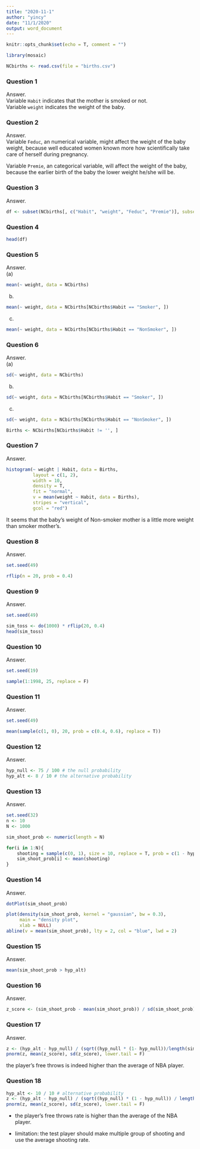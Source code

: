 ```yaml
---
title: "2020-11-1"
author: "yincy"
date: "11/1/2020"
output: word_document
---
```


```r
knitr::opts_chunk$set(echo = T, comment = "")
```

```r
library(mosaic)
```


```r
NCbirths <- read.csv(file = "births.csv")
```

### Question 1  
Answer.  
Variable `Habit` indicates that the mother is smoked or not.  
Variable `weight` indicates the weight of the baby.  

### Question 2  
Answer.  
Variable `Feduc`, an numerical variable, might affect the weight of the baby weight, because well educated women known more how scientifically take care of herself during pregnancy.   

Variable `Premie`, an categorical variable, will affect the weight of the baby, because the earlier birth of the baby the lower weight he/she will be.  

### Question 3  
Answer.  
```r
df <- subset(NCbirths[, c("Habit", "weight", "Feduc", "Premie")], subset = NCbirths$Habit == "NonSmoker")
```

### Question 4  
```r
head(df)
```


### Question 5  
Answer.  
(a)  
```r
mean(~ weight, data = NCbirths)
```

(b)  
```r
mean(~ weight, data = NCbirths[NCbirths$Habit == "Smoker", ])
```

(c)  
```r
mean(~ weight, data = NCbirths[NCbirths$Habit == "NonSmoker", ])
```

### Question 6  
Answer.  
(a)  
```r
sd(~ weight, data = NCbirths)
```

(b)  
```r
sd(~ weight, data = NCbirths[NCbirths$Habit == "Smoker", ])
```

(c)  
```r
sd(~ weight, data = NCbirths[NCbirths$Habit == "NonSmoker", ])
```


```r
Births <- NCbirths[NCbirths$Habit != '', ]
```


### Question 7  
Answer.  
```r
histogram(~ weight | Habit, data = Births, 
          layout = c(1, 2), 
          width = 10, 
          density = T, 
          fit = "normal", 
          v = mean(weight ~ Habit, data = Births), 
          stripes = "vertical", 
          gcol = "red")
```

It seems that the baby's weight of Non-smoker mother is a little more weight than smoker mother's.  


### Question 8  
Answer.  
```r
set.seed(49)

rflip(n = 20, prob = 0.4)
```

### Question 9  
Answer.  
```r
set.seed(49)

sim_toss <- do(1000) * rflip(20, 0.4)
head(sim_toss)
```


### Question 10  
Answer.  
```r
set.seed(19)

sample(1:1998, 25, replace = F)
```


### Question 11  
Answer.  
```r
set.seed(49)

mean(sample(c(1, 0), 20, prob = c(0.4, 0.6), replace = T))
```

### Question 12  
Answer.  
```r
hyp_null <- 75 / 100 # the null probability
hyp_alt <- 8 / 10 # the alternative probability 
```


### Question 13  
Answer.  
```r
set.seed(32)
n <- 10
N <- 1000

sim_shoot_prob <- numeric(length = N)

for(i in 1:N){
    shooting = sample(c(0, 1), size = 10, replace = T, prob = c(1 - hyp_null, hyp_null))
    sim_shoot_prob[i] <- mean(shooting)
}
```


### Question 14  
Answer.  
```r
dotPlot(sim_shoot_prob)
```

```r
plot(density(sim_shoot_prob, kernel = "gaussian", bw = 0.3), 
     main = "density plot", 
     xlab = NULL)
abline(v = mean(sim_shoot_prob), lty = 2, col = "blue", lwd = 2)
```


### Question 15  
Answer.  
```r
mean(sim_shoot_prob > hyp_alt)
```


### Question 16  
Answer.  
```r
z_score <- (sim_shoot_prob - mean(sim_shoot_prob)) / sd(sim_shoot_prob)
```


### Question 17  
Answer.  
```r
z <- (hyp_alt - hyp_null) / (sqrt((hyp_null * (1- hyp_null))/length(sim_shoot_prob)))
pnorm(z, mean(z_score), sd(z_score), lower.tail = F)
```

the player's free throws is indeed higher than the average of NBA player.    


### Question 18  
```r
hyp_alt <- 10 / 10 # alternative probability
z <- (hyp_alt - hyp_null) / (sqrt((hyp_null) * (1 - hyp_null)) / length(sim_shoot_prob))
pnorm(z, mean(z_score), sd(z_score), lower.tail = F)
```

- the player's free throws rate is higher than the average of the NBA player.  

- limitation: the test player should make multiple group of shooting and use the average shooting rate.  
